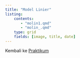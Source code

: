 ```yaml
---
title: "Model Linier"
listing: 
    contents: 
       - "molin1.qmd"
       - "molin_.qmd"
    type: grid
    fields: [image, title, date]
---
```


Kembali ke [Praktikum](../../../../praktikum.qmd)
